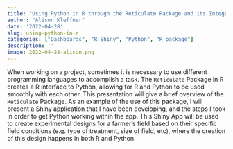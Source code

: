 ```yaml
---
title: "Using Python in R through the Reticulate Package and its Integration with R Shiny"
author: "Alison Kleffner"
date: '2022-04-28'
slug: using-python-in-r
categories: ["Dashboards", "R Shiny", "Python", "R package"]
description: ''
image: 2022-04-28-alison.png
---
```



When working on a project, sometimes it is necessary to use different programming languages to accomplish a task. The `Reticulate` Package in R creates a R interface to Python, allowing for R and Python to be used smoothly with each other. This presentation will give a brief overview of the `Reticulate` Package. As an example of the use of this package, I will present a Shiny application that I have been developing, and the steps I took in order to get Python working within the app. This Shiny App will be used to create experimental designs for a farmer's field based on their specific field conditions (e.g. type of treatment, size of field, etc), where the creation of this design happens in both R and Python.
